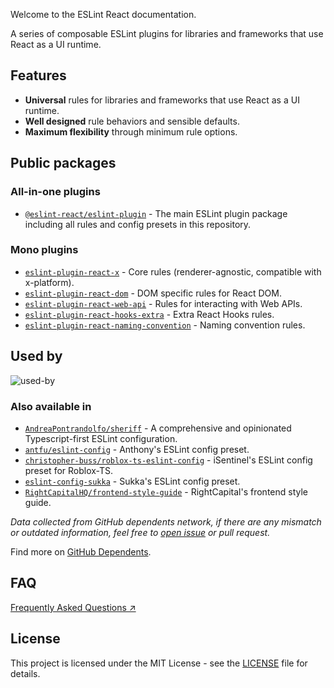 
<ESLintReactCard />

Welcome to the ESLint React documentation.

A series of composable ESLint plugins for libraries and frameworks that use React as a UI runtime.

## Features

- **Universal** rules for libraries and frameworks that use React as a UI runtime.
- **Well designed** rule behaviors and sensible defaults.
- **Maximum flexibility** through minimum rule options.

## Public packages

### All-in-one plugins

- [`@eslint-react/eslint-plugin`](https://www.npmjs.com/package/@eslint-react/eslint-plugin) - The main ESLint plugin package including all rules and config presets in this repository.

### Mono plugins

- [`eslint-plugin-react-x`](https://github.com/Rel1cx/eslint-react/tree/main/packages/plugins/eslint-plugin-react-x) - Core rules (renderer-agnostic, compatible with x-platform).
- [`eslint-plugin-react-dom`](https://github.com/Rel1cx/eslint-react/tree/main/packages/plugins/eslint-plugin-react-dom) - DOM specific rules for React DOM.
- [`eslint-plugin-react-web-api`](https://github.com/Rel1cx/eslint-react/tree/main/packages/plugins/eslint-plugin-react-web-api) - Rules for interacting with Web APIs.
- [`eslint-plugin-react-hooks-extra`](https://github.com/Rel1cx/eslint-react/tree/main/packages/plugins/eslint-plugin-react-hooks-extra) - Extra React Hooks rules.
- [`eslint-plugin-react-naming-convention`](https://github.com/Rel1cx/eslint-react/tree/main/packages/plugins/eslint-plugin-react-naming-convention) - Naming convention rules.

## Used by

![used-by](../assets/used_by.png)

### Also available in

- [`AndreaPontrandolfo/sheriff`](https://github.com/AndreaPontrandolfo/sheriff) - A comprehensive and opinionated Typescript-first ESLint configuration.
- [`antfu/eslint-config`](https://github.com/antfu/eslint-config) - Anthony's ESLint config preset.
- [`christopher-buss/roblox-ts-eslint-config`](https://github.com/christopher-buss/roblox-ts-eslint-config) - iSentinel's ESLint config preset for Roblox-TS.
- [`eslint-config-sukka`](https://github.com/SukkaW/eslint-config-sukka) - Sukka's ESLint config preset.
- [`RightCapitalHQ/frontend-style-guide`](https://github.com/RightCapitalHQ/frontend-style-guide) - RightCapital's frontend style guide.

_Data collected from GitHub dependents network, if there are any mismatch or outdated information, feel free to [open issue](https://github.com/Rel1cx/eslint-react/issues/new?assignees=&labels=type%3A+documentation&projects=&template=docs_report.md&title=%5Bdocs%5D+) or pull request._

Find more on [GitHub Dependents](https://github.com/Rel1cx/eslint-react/network/dependents).

## FAQ

[Frequently Asked Questions ↗](/docs/faq)

## License

This project is licensed under the MIT License - see the [LICENSE](https://github.com/Rel1cx/eslint-react/blob/main/LICENSE) file for details.
